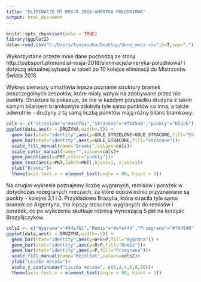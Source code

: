 ---
title: "ELIMINACJE MŚ ROSJA 2018-AMERYKA POŁUDNIOWA"
output: html_document
---

```{r setup, include=FALSE}
knitr::opts_chunk$set(echo = TRUE)
library(ggplot2)
data<-read.csv("C:/Users/Agnieszka/Desktop/dane_mecz.csv",h=T,sep=";")
```

Wykorzystane przeze mnie dane pochodzą ze stony http://pubsport.pl/mundial-rosja-2018/eliminacje/ameryka-poludniowa/ i dotyczą aktualnej sytuacji w tabeli po 10 kolejce eliminacji do Mistrzostw Świata 2018.
 
Wykres pierwszy umożliwia lepsze poznanie struktury bramek poszczególnych zespołów, które miały wpływ na zdobywane przez nie punkty. 
Struktura ta pokazuje, że nie w każdym przypadku drużyna z takim samym bilansem bramkowym zdobyła tyle samo punktów co inna, 
a także odwrotnie - drużyny z tą samą liczbą punktów mają różny bilans bramkowy.  

```{r,echo=TRUE,warning=FALSE}
cols <- c("Strzelone"="#44ef61","Stracone"="#f04546","punkty"="black")
ggplot(data,aes(x = DRUZYNA,width=.5)) + 
  geom_bar(stat="identity",aes(y=GOLE_STRZELONE+GOLE_STRACONE,fill="Strzelone")) +
  geom_bar(stat="identity",aes(y=GOLE_STRACONE,fill="Stracone"))+
  scale_fill_manual(name="Bramki",values=cols)+
  scale_color_manual(name="",values=cols)+
  geom_point(aes(y=PKT,color="punkty"))+
  geom_text(aes(y=PKT,label=PKT),hjust=1, vjust=1)+
  ylab("Bramki")+
  theme(axis.text.x = element_text(angle = 90, hjust = 1))
```

Na drugim wykresie poznajemy liczbę wygranych, remisów i porażek w dotychczas rozegranych meczach, za które odpowiednio przyznawane są punkty - kolejne 3,1 i 0. 
Przykładowo Brazylia, która straciła tyle samo bramek co Argentyna, ma lepszy stosunek wygranych do remisów i porażek, co po wyliczeniu skutkuje różnicą wynoszącą 5 pkt na korzyść Brazylijczyków.

```{r,echo=TRUE,warning=FALSE}
cols2 <- c("Wygrana"="#44ef61","Remis"="#efe444","Przegrana"="#f04546")
ggplot(data,aes(x = DRUZYNA,width=.5)) + 
  geom_bar(stat="identity",aes(y=W+R+P,fill="Wygrana")) +
  geom_bar(stat="identity",aes(y=R+P,fill="Remis"))+
  geom_bar(stat="identity",aes(y=P,fill="Przegrana"))+
  scale_fill_manual(name="Rezultat",values=cols2)+
  ylab("Liczba meczów")+
  scale_y_continuous("Liczba meczów", c(0,2,4,6,8,10))+
  theme(axis.text.x = element_text(angle = 90, hjust = 1))
```

